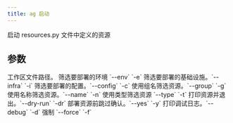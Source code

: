 ```yaml
---
title: ag 启动
---
```

启动 resources.py 文件中定义的资源

## 参数

<ResponseField name="resources_file" type="str">
 工作区文件路径。
</ResponseField>
<ResponseField name="env_filter" type="str">
 筛选要部署的环境 `--env` `-e`
</ResponseField>
<ResponseField name="infra_filter" type="str">
 筛选要部署的基础设施。`--infra` `-i`
</ResponseField>
<ResponseField name="config_filter" type="str">
 筛选要部署的配置。`--config` `-c`
</ResponseField>
<ResponseField name="group_filter" type="str">
 使用组名筛选资源。`--group` `-g`
</ResponseField>
<ResponseField name="name_filter" type="str">
 使用名称筛选资源。`--name` `-n`
</ResponseField>
<ResponseField name="type_filter" type="str">
 使用类型筛选资源 `--type` `-t`
</ResponseField>
<ResponseField name="dry_run" type="bool">
 打印资源并退出。`--dry-run` `-dr`
</ResponseField>
<ResponseField name="auto_confirm" type="bool">
 部署资源前跳过确认。`--yes` `-y`
</ResponseField>
<ResponseField name="print_debug_log" type="bool">
 打印调试日志。`--debug` `-d`
</ResponseField>
<ResponseField name="force" type="bool">
 强制 `--force` `-f`
</ResponseField>